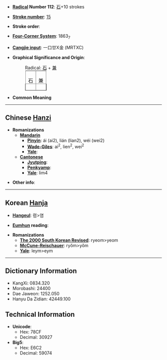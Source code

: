 * '''[[Wiktionary:Chinese radical index| Radical]] Number 112''': [[Wiktionary:Chinese radical index 石|石]]+10 strokes

* '''[[Wiktionary:Chinese total strokes index|Stroke number]]''': [[Wiktionary:Chinese total strokes index 15|15]]

* '''Stroke order''': 

* '''[[Wiktionary:Chinese four corner index|Four-Corner System]]''': 1863<sub>7</sub>

* '''[[Wiktionary:Chinese Cangjie index|Cangjie input]]''': 一口廿X金 (MRTXC)

* '''Graphical Significance and Origin''':
*: Radical: [[石]] + [[兼]]
*:<table border=1 style="display:inline;"><tr><td>石</td><td>兼</td></tr></table> 

* '''Common Meaning'''

----

== Chinese [[Hanzi]] ==

* '''Romanizations'''
** '''[[Mandarin]]'''
*** '''[[Pinyin]]''': ái (ai2), lián (lian2), wéi (wei2)
*** '''[[Wade-Giles]]''': ai<sup>2</sup>, lien<sup>2</sup>, wei<sup>2</sup>
*** '''[[Yale]]''': 
** '''[[Cantonese]]'''
*** '''[[Jyutping]]''':
*** '''[[Penkyamp]]''': 
*** '''[[Yale]]''': lim4

* '''Other info''': 

----

== Korean [[Hanja]] ==

* '''[[Hangeul]]''': 렴>염

* '''[[Eumhun]] reading''': 

* '''Romanizations'''
** '''[[The 2000 South Korean Revised Romanization|The 2000 South Korean Revised]]''': ryeom>yeom
** '''[[McCune-Reischauer]]''': ryŏm>yŏm
** '''[[Yale]]''': leym>eym

----

== Dictionary Information ==

* KangXi: 0834.320
* Morobashi: 24400
* Dae Jaweon: 1252.050
* Hanyu Da Zidian: 42449.100

== Technical Information ==

* '''Unicode''':
** Hex: 78CF
** Decimal: 30927
* '''Big5''':
** Hex: E6C2
** Decimal: 59074